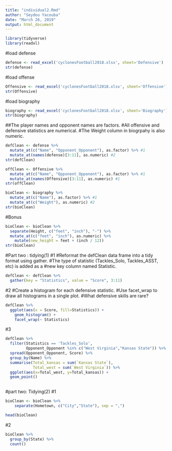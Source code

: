 ```yaml
---
title: "individual2.Rmd"
author: "Seydou Yacouba"
date: "March 26, 2019"
output: html_document
---
```


```r
library(tidyverse)
library(readxl)
```

#load defense
```r
defense <- read_excel('cyclonesFootball2018.xlsx', sheet='Defensive')
str(defense)
```

#load offense
```r
Offensive <- read_excel('cyclonesFootball2018.xlsx', sheet='Offensive') 
str(Offensive)
```


#load biography
```r
biography <- read_excel('cyclonesFootball2018.xlsx', sheet='Biography')
str(biography)
```


##The player names and opponent names are factors.
#All offensive and defensive statistics are numerical. 
#The Weight column in biogrpahy is also numeric. 
```r
defClean <- defense %>%
  mutate_at(c("Name", "Opponent_Opponent"), as.factor) %>% #1
  mutate_at(names(defense)[3:11], as.numeric) #2
str(defClean)
```
```r
offClean <- Offensive %>%
  mutate_at(c("Name", "Opponent_Opponent"), as.factor) %>% #1
  mutate_at(names(Offensive)[3:11], as.numeric) #1
str(offClean)
```
```r
bioClean <- biography %>%
  mutate_at(c("Name"), as.factor) %>% #1
  mutate_at(c("Weight"), as.numeric) #2
str(bioClean)
```


#Bonus
```r
bioClean <- bioClean %>%
  separate(Height, c("feet", "inch"), "-") %>%
  mutate_at(c("feet", "inch"), as.numeric) %>%
    mutate(new_height = feet + (inch / 12))
str(bioClean)
```
#Part two : tidying(1)
#1
#Reformat the defClean data frame into a tidy format using gather.
#The type of statistic (Tackles_Solo, Tackles_ASST, etc) is added as a 
#new key column named Statistic.
```r
defClean <- defClean %>% 
  gather(key = "Statistics", value = "Score", 3:11)
```

#2
#Create a histogram for each defensive statistic. 
#Use facet_wrap to draw all histograms in a single plot. 
#What defensive skills are rare?
```r
defClean %>%
  ggplot(aes(x = Score, fill=Statistics)) +
    geom_histogram() + 
    facet_wrap(~ Statistics)
```


#3
```r
defClean %>% 
  filter(Statistics == 'Tackles_Solo',
         Opponent_Opponent %in% c("West Virginia","Kansas State")) %>%
  spread(Opponent_Opponent, Score) %>%
  group_by(Name) %>%
  summarise(Total_kansas = sum(`Kansas State`),
            Total_west = sum(`West Virginia`)) %>%
  ggplot(aes(x=Total_west, y=Total_kansas)) + 
  geom_point() 
  
```


#part two: Tidying(2)
#1
```r

bioClean <- bioClean %>%
    separate(Hometown, c("City","State"), sep = ",")

head(bioClean)
```
#2
```r
bioClean %>%
  group_by(State) %>%
  count()
```




